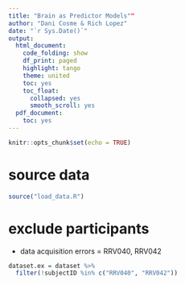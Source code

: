 ```yaml
---
title: "Brain as Predictor Models""
author: "Dani Cosme & Rich Lopez"
date: "`r Sys.Date()`"
output:
  html_document:
    code_folding: show
    df_print: paged
    highlight: tango
    theme: united
    toc: yes
    toc_float:
      collapsed: yes
      smooth_scroll: yes
  pdf_document:
    toc: yes
---
```


```r
knitr::opts_chunk$set(echo = TRUE)
```

# source data
```r
source("load_data.R")
```

# exclude participants
* data acquisition errors = RRV040, RRV042

```r
dataset.ex = dataset %>%
  filter(!subjectID %in% c("RRV040", "RRV042"))
```


